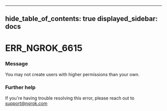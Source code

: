 

---
hide_table_of_contents: true
displayed_sidebar: docs
---


# ERR_NGROK_6615

### Message
You may not create users with higher permissions than your own.

<ErrorDetails />



### Further help
If you're having trouble resolving this error, please reach out to [support@ngrok.com](mailto:support@ngrok.com?subject=Help%20with%20ERR_NGROK_6615)


